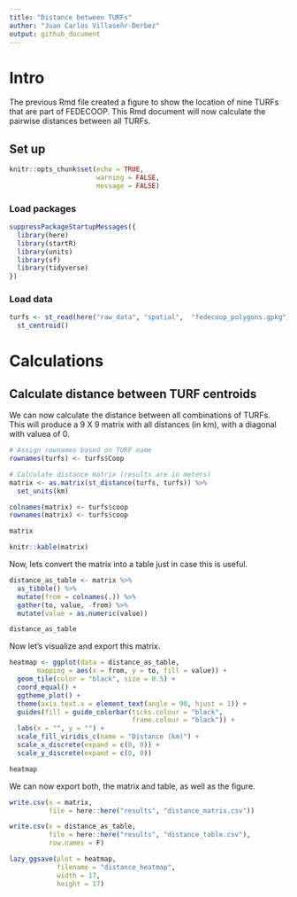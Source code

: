 ```yaml
---
title: "Distance between TURFs"
author: "Juan Carlos Villaseñr-Derbez"
output: github_document
---
```


# Intro

The previous Rmd  file created a figure to show the location of nine TURFs that are part of FEDECOOP. This Rmd document will now calculate the pairwise distances between all TURFs.

## Set up

```r
knitr::opts_chunk$set(echo = TRUE,
                      warning = FALSE,
                      message = FALSE)
```

### Load packages

```r
suppressPackageStartupMessages({
  library(here)
  library(startR)
  library(units)
  library(sf)
  library(tidyverse)
})
```

### Load data

```r
turfs <- st_read(here("raw_data", "spatial",  "fedecoop_polygons.gpkg")) %>% 
  st_centroid()
```

# Calculations

## Calculate distance between TURF centroids


We can now calculate the distance between all combinations of TURFs. This will produce a 9 X 9 matrix with all distances (in km), with a diagonal with valuea of 0.

```r
# Assign rownames based on TURF name
rownames(turfs) <- turfs$Coop

# Calculate distance matrix (results are in meters)
matrix <- as.matrix(st_distance(turfs, turfs)) %>% 
  set_units(km)

colnames(matrix) <- turfs$coop
rownames(matrix) <- turfs$coop

matrix
```


```r
knitr::kable(matrix)
```

Now, lets convert the matrix into a table just in case this is useful.

```r
distance_as_table <- matrix %>%
  as_tibble() %>% 
  mutate(from = colnames(.)) %>% 
  gather(to, value, -from) %>% 
  mutate(value = as.numeric(value))

distance_as_table
```

Now let's visualize and export this matrix.

```r
heatmap <- ggplot(data = distance_as_table,
       mapping = aes(x = from, y = to, fill = value)) +
  geom_tile(color = "black", size = 0.5) +
  coord_equal() +
  ggtheme_plot() +
  theme(axis.text.x = element_text(angle = 90, hjust = 1)) +
  guides(fill = guide_colorbar(ticks.colour = "black",
                               frame.colour = "black")) + 
  labs(x = "", y = "") +
  scale_fill_viridis_c(name = "Distance (km)") +
  scale_x_discrete(expand = c(0, 0)) +
  scale_y_discrete(expand = c(0, 0))

heatmap
```

We can now export both, the matrix and table, as well as the figure.

```r
write.csv(x = matrix,
          file = here::here("results", "distance_matrix.csv"))

write.csv(x = distance_as_table,
          file = here::here("results", "distance_table.csv"),
          row.names = F)

lazy_ggsave(plot = heatmap,
            filename = "distance_heatmap",
            width = 17,
            height = 17)
```


















